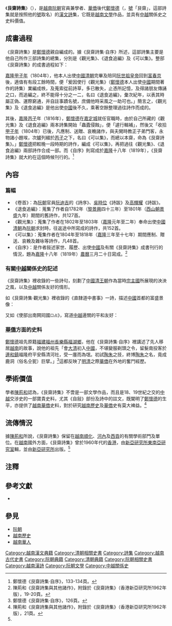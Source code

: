 《'''艮齋詩集'''》（{{vie|v='''Cấn trai thi tập'''|hn=艮齋詩集}}），是[[越南|越南]][[阮朝|阮朝]]官員兼學者、[[華僑|華僑]]後代[[鄭懷德|鄭懷德]]（{{vie|v=Trịnh Hoài Đức|hn=鄭懷德}}，[[號|號]]「艮齋」，這部詩集就是按照他的[[號|號]]取名）的[[文言文|漢文]][[詩歌|詩]]集，它既是[[越南文學|越南文學]]作品，並具有[[中國|中]][[越南|越]]關係史之史料價值。
==成書過程==
《艮齋詩集》是[[鄭懷德|鄭懷德]]親自編成的。據《艮齋詩集‧自序》所述，這部詩集主要是他自己所作三部詩集的總集，分別是《觀光集》、《退食追編》及《可以集》。整部《艮齋詩集》的成書過程如下：

[[嘉隆|嘉隆]][[甲子年|甲子年]]（1804年），他本人出使[[中國|中國]][[清朝|清朝]]完畢及陪同[[阮福映|阮世祖皇帝]]回到[[順化|富春京]]後，適值有有段工餘時間，便「爰因使行《觀光集》（[[鄭懷德|鄭懷德]]本人出使[[中國|中國]]期間著作的詩集）業編成帙，及蒐索從前詩草，多已散失，止憑所記憶，及得諸朋友傳誦之口，而追編之，終不能得十分之一二，名曰《退食追編》，彙次紀年，以表其時屬正偽、運際窮通，并自註事蹟名號，庶備他時采風之一助可也。」簡言之，《觀光集》及《退食追編》是他出使[[中國|中國]]後不久，乘著空餘整理過往詩作而成的。

其後，[[嘉隆|嘉隆]][[丙子|丙子]]年（1816年），[[鄭懷德|鄭懷德]]在[[胡志明市|嘉定城]]就任官職時，由於自己所藏的《觀光集》及《退食追編》兩本詩集開始「蟲蠹侵蝕」，便「遽行輯補」，然後又「收拾[[甲子年|甲子年]]（1804年）已後，凡應制、送贈、哀輓諸作，與夫閑時教正子弟門客，永物諸小題埃，次臚列綴於[[丙子|丙子]]之下，名曰《可以集》，而總以本齋，命為《艮齋詩集》。」[[鄭懷德|鄭懷德]]把較晚一段時期的詩作，編成《可以集》，再把過往《觀光集》、《退食追編》兩部詩作合成一部。而《自序》則寫成於[[嘉隆|嘉隆]]十八年（1819年），《艮齋詩集》就大約在這個時候刊行的。<ref>鄭懷德《艮齋詩集‧自序》，133-134頁。</ref>
==內容==
===篇幅===
*《卷首》：為[[阮朝|阮朝]]官員[[阮迪吉|阮迪吉]]的《詩序》、[[吳時位|吳時位]]《詩跋》及[[高輝耀|高輝耀]]《詩跋》。
*《退食追編》：蒐集了作者自1782年（[[後黎朝|黎]][[景興|景興]]四十三年）至1801年（[[西山朝|西山朝]][[景盛|景盛]]九年）期間的舊詩作，共127首。
*《觀光集》：蒐集了作者在1802年至1803年（[[嘉隆|嘉隆]]元年至二年）奉命出使[[中國|中國]][[清朝|清朝]]為[[阮朝|阮朝]]求封時，往返途中所寫成的詩作，共152首。
*《可以集》：蒐集作者在1804年至1818年（[[嘉隆|嘉隆]]三年至十七年）期間應制、贈送、哀輓及雜咏等詩作，凡48首。
*《自序》：是作者敍述家世、履歷、出使[[中國|中國]]及有關《艮齋詩集》成書刊行的情況，題為[[嘉隆|嘉隆]]十八年（1819年）[[農曆|農曆]]三月二十日寫成。<ref>陳荊和《艮齋詩集與其他諸作》，附錄於《艮齋詩集》（香港新亞研究所1962年版），19-20頁。</ref>
===有關[[中國|中]][[越南|越]]關係史的記述===
《艮齋詩集》裡收錄的一些詩句，刻劃了[[中國|中國]][[清王朝|清王朝]]作為當時[[朝貢體系|宗主國]]所展現的泱泱之風，以及[[中國|中]][[越南|越]]關係友好的情形。

如《艮齋詩集‧觀光集》裡收錄的《直隸道中書事》一詩，描述[[中國|中國]]首都的富盛景像：

{{cquote2|

'''[[北京|京畿]]千里宅[[中國皇帝|天王]]，'''

'''元首諸邦控御强，'''

'''右向[[太行|太行]]驅市馬，'''

'''左歸滄海泛樓航。'''<small>《廣輿記》曰：「[[直隸|直隸]]，一抱滄海，右擁[[太行|太行]]。」</small>

'''璃琉'''<small>橋名，在[[涿州|涿州]]城北，長一里許，廣二丈，皆白石砌成。</small>'''高架橋如玉，'''

'''[[豆腐|豆腐]]'''<small>店名大庯市。</small>'''深藏店尚霜，'''

'''正熟平田秋萬頃，'''

'''風吹禾黍襲人香。'''<ref>《直隸道中書事》，收錄於鄭懷德《艮齋詩集‧觀光集》，107-108頁。</ref>}}

又如《使部出南闗囘國<small>口占</small>》，寫道[[中國|中]][[越南|越]]邊關的平和友好：

{{cquote2|

'''南闗無事樂情多，'''

'''中外民夷擊壤歌，'''

'''昭德風清閒幕府，'''

'''同登塵怗靜梅坡。'''

'''儂人夜發通行輦，'''

'''[[粵|粵]]客朝乘互市騾，'''

'''寄語瘴嵐今似昔，'''

'''飛鳶跕跕墜洪波。'''<small>南闗門，北為昭德臺，南為仰德臺。闗內之北二十里有幕府，關外之南十里，至同登大廟，為南北互市之所。又南行十里，至諒山，鎮城前有梅城馹站。</small><ref>《使部出南闗囘國（口占）》，收錄於鄭懷德《艮齋詩集‧觀光集》，109-110頁。</ref>}}

===[[華僑|華僑]]方面的史料===
[[鄭懷德|鄭懷德]]祖先原籍[[福建|福建]][[福州|福州]][[長樂縣|長樂縣]][[福湖鄉|福湖鄉]]，他在《艮齋詩集‧自序》裡講述了先人移居[[越南|越南]]的故事，說他的祖先「會[[大清|大清]]初入[[中國|中國]]，不堪變服剃頭之令，留髮南投客於[[同奈省|邊和鎮]]福隆府平安縣清河社，受一廛而為氓。初試[[范蠡|陶朱]]之技，終博[[范蠡|陶朱]]之名，竟成鹿洞（俗名仝狔）巨擘。」<ref>鄭懷德《艮齋詩集‧自序》，126頁。</ref>這都反映了[[明|明]][[清|清]]之際[[華僑|華僑]]在外地的奮鬥經歷。
==學術價值==
學者[[陳荊和|陳荊和]]認為，《艮齋詩集》不啻是一部文學作品，而且是18、19世紀之交的[[中國|中]][[越南|越]]交涉史的一部寶貴史料，尤其《自敍》部份及詩中的註文，既闡明了[[鄭懷德|鄭懷德]]的生平，亦提供了[[越南|越南]][[華僑|華僑]]史料，對於研究[[越南歷史|越南歷史]]及[[華僑|華僑]]史有莫大裨益。<ref name="陳荊和">陳荊和《艮齋詩集與其他諸作》，附錄於《艮齋詩集》（香港新亞研究所1962年版），21頁。</ref>
==流傳情況==
據[[陳荊和|陳荊和]]所說，《艮齋詩集》保留在[[越南|越南]][[順化|順化]]、[[河內|河內]]及[[胡志明市|西貢]]的有關學術部門及單位。在[[越南|越南]]國外方面，《艮齋詩集》曾於1960年代的[[香港|香港]]，由[[新亞研究所東南亞研究室|新亞研究所東南亞研究室]]輯，並由[[新亞研究所|新亞研究所]]出版。<ref name="陳荊和" />
==注釋==
{{reflist|2}}
==參考文獻==
*{{cite book|title=《[[艮齋詩集|艮齋詩集]]》|author=[[鄭懷德|鄭懷德]]|editor=新亞硏究所東南亞硏究室輯|publisher=[[香港|香港]][[新亞研究所|新亞研究所]]（1962）|language=zh }}
<div class="references-small">
</div>

==參見==
*[[阮朝|阮朝]]
*[[越南歷史|越南歷史]]
*[[越南華人|越南華人]]
[[Category:越南漢文典籍|Category:越南漢文典籍]]
[[Category:清朝相關史書|Category:清朝相關史書]]
[[Category:詩集|Category:詩集]]
[[Category:越南古代史書|Category:越南古代史書]]
[[Category:阮朝典籍|Category:阮朝典籍]]
[[Category:清朝典籍|Category:清朝典籍]]
[[Category:阮朝相關史書|Category:阮朝相關史書]]
[[Category:越南漢詩|Category:越南漢詩]]
[[Category:阮朝文學|Category:阮朝文學]]
[[Category:中越關係史|Category:中越關係史]]